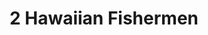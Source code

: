 ---
title: 2 Hawaiian Fishermen
media: 
dimensions: 12" x 12"
hero_image: ../../images/gallery/2_hawaiian_fishermen.jpg
sale_status: Not For Sale
---